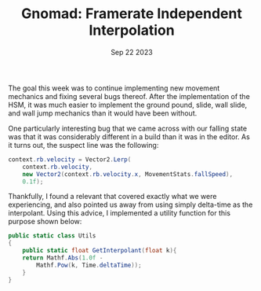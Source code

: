 ﻿---
title: "Gnomad: Framerate Independent Interpolation"
description: "The goal this week was to continue implementing new movement mechanics and fixing several bugs thereof. After the implementation of the HSM, it was much easier to implement the ground pound, slide, wall slide, and wall jump mechanics than it would have been without. One particularly interesting bug that we came across with our falling state..."
date: "Sep 22 2023"
---


The goal this week was to continue implementing new movement mechanics and fixing several bugs thereof. After the implementation of the HSM, it was much easier to implement the ground pound, slide, wall slide, and wall jump mechanics than it would have been without. 

One particularly interesting bug that we came across with our falling state was that it was considerably different in a build than it was in the editor. As it turns out, the suspect line was the following:

```csharp
context.rb.velocity = Vector2.Lerp(
    context.rb.velocity,
    new Vector2(context.rb.velocity.x, MovementStats.fallSpeed),
    0.1f);
```



Thankfully, I found a relevant <ExternalLink href = "https://www.youtube.com/watch?v=YJB1QnEmlTs&t=418s" text = "video by Simon Dev"></ExternalLink> that covered exactly what we were experiencing, and also pointed us away from using simply delta-time as the interpolant. Using this advice, I implemented a utility function for this purpose shown below:

```csharp
public static class Utils
{
    public static float GetInterpolant(float k){
    return Mathf.Abs(1.0f -
        Mathf.Pow(k, Time.deltaTime));
    }
}
```

